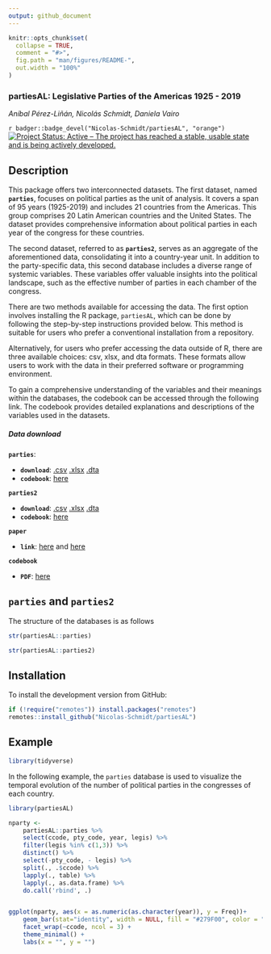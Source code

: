 ```yaml
---
output: github_document
---
```


<!-- README.md is generated from README.Rmd. Please edit that file -->

```r
knitr::opts_chunk$set(
  collapse = TRUE,
  comment = "#>",
  fig.path = "man/figures/README-",
  out.width = "100%"
)
```

### __partiesAL__:  Legislative Parties of the Americas 1925 - 2019


*Aníbal Pérez-Liñán, Nicolás Schmidt, Daniela Vairo*



<!-- badges: start -->
`r badger::badge_devel("Nicolas-Schmidt/partiesAL", "orange")`
[![Project Status: Active – The project has reached a stable, usable state and is being actively developed.](https://www.repostatus.org/badges/latest/active.svg)](https://www.repostatus.org/#active)

<!-- badges: end -->



## Description
This package offers two interconnected datasets. The first dataset, named __`parties`__, focuses on political parties as the unit of analysis. It covers a span of 95 years (1925-2019) and includes 21 countries from the Americas. This group comprises 20 Latin American countries and the United States. The dataset provides comprehensive information about political parties in each year of the congress for these countries.

The second dataset, referred to as __`parties2`__, serves as an aggregate of the aforementioned data, consolidating it into a country-year unit. In addition to the party-specific data, this second database includes a diverse range of systemic variables. These variables offer valuable insights into the political landscape, such as the effective number of parties in each chamber of the congress.

There are two methods available for accessing the data. The first option involves installing the R package, `partiesAL`, which can be done by following the step-by-step instructions provided below. This method is suitable for users who prefer a conventional installation from a repository.

Alternatively, for users who prefer accessing the data outside of R, there are three available choices: csv, xlsx, and dta formats. These formats allow users to work with the data in their preferred software or programming environment.

To gain a comprehensive understanding of the variables and their meanings within the databases, the codebook can be accessed through the following link. The codebook provides detailed explanations and descriptions of the variables used in the datasets.


##### Data download


__`parties`__:

* __`download`__: [.csv](https://github.com/Nicolas-Schmidt/partiesAL/tree/master/man/figures/export/parties/csv)  [.xlsx](https://github.com/Nicolas-Schmidt/partiesAL/tree/master/man/figures/export/parties/xlsx)  [.dta](https://github.com/Nicolas-Schmidt/partiesAL/tree/master/man/figures/export/parties/dta) 
* __`codebook`__: [here](https://nicolas-schmidt.github.io/partiesAL/reference/parties.html)


__`parties2`__

* __`download`__: [.csv](https://github.com/Nicolas-Schmidt/partiesAL/tree/master/man/figures/export/parties2/csv)  [.xlsx](https://github.com/Nicolas-Schmidt/partiesAL/tree/master/man/figures/export/parties2/xlsx)  [.dta](https://github.com/Nicolas-Schmidt/partiesAL/tree/master/man/figures/export/parties2/dta) 
* __`codebook`__: [here](https://nicolas-schmidt.github.io/partiesAL/reference/parties2.html)


__`paper`__

* __`link`__: [here](http://www.politicaygobierno.cide.edu/index.php/pyg/article/view/1666/1101) and [here](https://www.tandfonline.com/doi/abs/10.1080/13510347.2019.1566321)


__`codebook`__

* __`PDF`__: [here](https://github.com/Nicolas-Schmidt/partiesAL/man/figures/codebook)





## `parties` and `parties2`

The structure of the databases is as follows

```r
str(partiesAL::parties)
```


```r
str(partiesAL::parties2)
```




## Installation

To install the development version from GitHub:

``` r
if (!require("remotes")) install.packages("remotes")
remotes::install_github("Nicolas-Schmidt/partiesAL")
```


## Example
```r
library(tidyverse)

```

In the following example, the `parties` database is used to visualize the temporal evolution of the number of political parties in the congresses of each country.



```r
library(partiesAL)

nparty <- 
    partiesAL::parties %>% 
    select(ccode, pty_code, year, legis) %>% 
    filter(legis %in% c(1,3)) %>% 
    distinct() %>%
    select(-pty_code, - legis) %>% 
    split(., .$ccode) %>% 
    lapply(., table) %>% 
    lapply(., as.data.frame) %>% 
    do.call('rbind', .) 


ggplot(nparty, aes(x = as.numeric(as.character(year)), y = Freq))+
    geom_bar(stat="identity", width = NULL, fill = "#279F00", color = "black") + 
    facet_wrap(~ccode, ncol = 3) + 
    theme_minimal() +
    labs(x = "", y = "")


```
